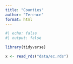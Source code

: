 ```yaml
---
title: "Counties"
author: "Terence"
format: html
---
```


```r
#| echo: false
#| output: false

library(tidyverse)

x <- read_rds("data/ec.rds")
```
